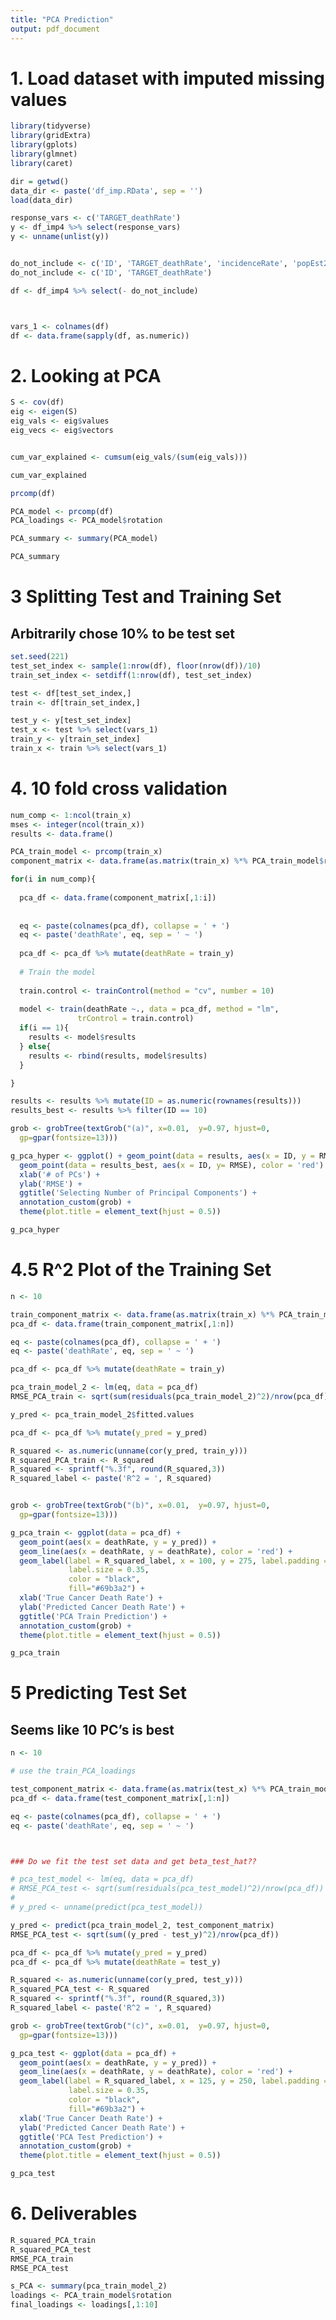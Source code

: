 ```yaml
---
title: "PCA Prediction"
output: pdf_document
---
```


# 1. Load dataset with imputed missing values

```r
library(tidyverse)
library(gridExtra)
library(gplots)
library(glmnet)
library(caret)

dir = getwd()
data_dir <- paste('df_imp.RData', sep = '')
load(data_dir)

response_vars <- c('TARGET_deathRate')
y <- df_imp4 %>% select(response_vars)
y <- unname(unlist(y))


do_not_include <- c('ID', 'TARGET_deathRate', 'incidenceRate', 'popEst2015_log', 'medIncome', 'avgAnnCount_log')
do_not_include <- c('ID', 'TARGET_deathRate')

df <- df_imp4 %>% select(- do_not_include)



vars_1 <- colnames(df)
df <- data.frame(sapply(df, as.numeric))
```

# 2. Looking at PCA

```r
S <- cov(df)
eig <- eigen(S)
eig_vals <- eig$values
eig_vecs <- eig$vectors


cum_var_explained <- cumsum(eig_vals/(sum(eig_vals)))

cum_var_explained
```

```r
prcomp(df)
```

```r
PCA_model <- prcomp(df)
PCA_loadings <- PCA_model$rotation
```

```r
PCA_summary <- summary(PCA_model)

PCA_summary
```


# 3 Splitting Test and Training Set

## Arbitrarily chose 10% to be test set

```r
set.seed(221)
test_set_index <- sample(1:nrow(df), floor(nrow(df))/10)
train_set_index <- setdiff(1:nrow(df), test_set_index)

test <- df[test_set_index,]
train <- df[train_set_index,]

test_y <- y[test_set_index]
test_x <- test %>% select(vars_1)
train_y <- y[train_set_index]
train_x <- train %>% select(vars_1)
```

# 4. 10 fold cross validation

```r
num_comp <- 1:ncol(train_x)
mses <- integer(ncol(train_x))
results <- data.frame()

PCA_train_model <- prcomp(train_x)
component_matrix <- data.frame(as.matrix(train_x) %*% PCA_train_model$rotation)

for(i in num_comp){
  
  pca_df <- data.frame(component_matrix[,1:i])
  
  
  eq <- paste(colnames(pca_df), collapse = ' + ')
  eq <- paste('deathRate', eq, sep = ' ~ ')
  
  pca_df <- pca_df %>% mutate(deathRate = train_y)
  
  # Train the model
  
  train.control <- trainControl(method = "cv", number = 10)
  
  model <- train(deathRate ~., data = pca_df, method = "lm",
               trControl = train.control)
  if(i == 1){
    results <- model$results
  } else{
    results <- rbind(results, model$results)
  }

}

results <- results %>% mutate(ID = as.numeric(rownames(results)))
results_best <- results %>% filter(ID == 10)

grob <- grobTree(textGrob("(a)", x=0.01,  y=0.97, hjust=0,
  gp=gpar(fontsize=13)))

g_pca_hyper <- ggplot() + geom_point(data = results, aes(x = ID, y = RMSE)) + 
  geom_point(data = results_best, aes(x = ID, y= RMSE), color = 'red') + 
  xlab('# of PCs') + 
  ylab('RMSE') + 
  ggtitle('Selecting Number of Principal Components') + 
  annotation_custom(grob) + 
  theme(plot.title = element_text(hjust = 0.5))   

g_pca_hyper

```

# 4.5 R^2 Plot of the Training Set

```r
n <- 10

train_component_matrix <- data.frame(as.matrix(train_x) %*% PCA_train_model$rotation)
pca_df <- data.frame(train_component_matrix[,1:n])

eq <- paste(colnames(pca_df), collapse = ' + ')
eq <- paste('deathRate', eq, sep = ' ~ ')

pca_df <- pca_df %>% mutate(deathRate = train_y)

pca_train_model_2 <- lm(eq, data = pca_df)
RMSE_PCA_train <- sqrt(sum(residuals(pca_train_model_2)^2)/nrow(pca_df))

y_pred <- pca_train_model_2$fitted.values

pca_df <- pca_df %>% mutate(y_pred = y_pred)

R_squared <- as.numeric(unname(cor(y_pred, train_y)))
R_squared_PCA_train <- R_squared
R_squared <- sprintf("%.3f", round(R_squared,3))
R_squared_label <- paste('R^2 = ', R_squared)


grob <- grobTree(textGrob("(b)", x=0.01,  y=0.97, hjust=0,
  gp=gpar(fontsize=13)))

g_pca_train <- ggplot(data = pca_df) + 
  geom_point(aes(x = deathRate, y = y_pred)) + 
  geom_line(aes(x = deathRate, y = deathRate), color = 'red') + 
  geom_label(label = R_squared_label, x = 100, y = 275, label.padding = unit(0.55, "lines"), 
             label.size = 0.35,
             color = "black",
             fill="#69b3a2") + 
  xlab('True Cancer Death Rate') + 
  ylab('Predicted Cancer Death Rate') + 
  ggtitle('PCA Train Prediction') + 
  annotation_custom(grob) + 
  theme(plot.title = element_text(hjust = 0.5)) 

g_pca_train
```

# 5 Predicting Test Set 

## Seems like 10 PC's is best

```r
n <- 10

# use the train_PCA_loadings

test_component_matrix <- data.frame(as.matrix(test_x) %*% PCA_train_model$rotation)
pca_df <- data.frame(test_component_matrix[,1:n])

eq <- paste(colnames(pca_df), collapse = ' + ')
eq <- paste('deathRate', eq, sep = ' ~ ')



### Do we fit the test set data and get beta_test_hat??

# pca_test_model <- lm(eq, data = pca_df)
# RMSE_PCA_test <- sqrt(sum(residuals(pca_test_model)^2)/nrow(pca_df))
# 
# y_pred <- unname(predict(pca_test_model))

y_pred <- predict(pca_train_model_2, test_component_matrix)
RMSE_PCA_test <- sqrt(sum((y_pred - test_y)^2)/nrow(pca_df))

pca_df <- pca_df %>% mutate(y_pred = y_pred)
pca_df <- pca_df %>% mutate(deathRate = test_y)

R_squared <- as.numeric(unname(cor(y_pred, test_y)))
R_squared_PCA_test <- R_squared
R_squared <- sprintf("%.3f", round(R_squared,3))
R_squared_label <- paste('R^2 = ', R_squared)

grob <- grobTree(textGrob("(c)", x=0.01,  y=0.97, hjust=0,
  gp=gpar(fontsize=13)))

g_pca_test <- ggplot(data = pca_df) + 
  geom_point(aes(x = deathRate, y = y_pred)) + 
  geom_line(aes(x = deathRate, y = deathRate), color = 'red') + 
  geom_label(label = R_squared_label, x = 125, y = 250, label.padding = unit(0.55, "lines"), 
             label.size = 0.35,
             color = "black",
             fill="#69b3a2") + 
  xlab('True Cancer Death Rate') + 
  ylab('Predicted Cancer Death Rate') + 
  ggtitle('PCA Test Prediction') + 
  annotation_custom(grob) + 
  theme(plot.title = element_text(hjust = 0.5)) 

g_pca_test

```

# 6. Deliverables

```r
R_squared_PCA_train
R_squared_PCA_test
RMSE_PCA_train
RMSE_PCA_test

s_PCA <- summary(pca_train_model_2)
loadings <- PCA_train_model$rotation
final_loadings <- loadings[,1:10]
```


